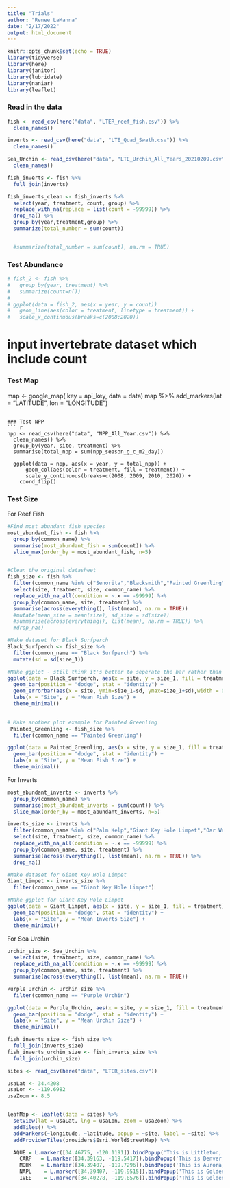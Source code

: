 ```yaml
---
title: "Trials"
author: "Renee LaManna"
date: "2/17/2022"
output: html_document
---
```


```r

knitr::opts_chunk$set(echo = TRUE)
library(tidyverse)
library(here)
library(janitor)
library(lubridate)
library(naniar)
library(leaflet)
```

### Read in the data
```r
fish <- read_csv(here("data", "LTER_reef_fish.csv")) %>%
  clean_names()

inverts <- read_csv(here("data", "LTE_Quad_Swath.csv")) %>% 
  clean_names()

Sea_Urchin <- read_csv(here("data", "LTE_Urchin_All_Years_20210209.csv")) %>%
  clean_names()

```
```r
fish_inverts <- fish %>% 
  full_join(inverts)

fish_inverts_clean <- fish_inverts %>%
  select(year, treatment, count, group) %>%
  replace_with_na(replace = list(count = -99999)) %>%
  drop_na() %>%
  group_by(year,treatment,group) %>%
  summarize(total_number = sum(count))


  #summarize(total_number = sum(count), na.rm = TRUE)
```




### Test Abundance
```r
# fish_2 <- fish %>% 
#   group_by(year, treatment) %>% 
#   summarize(count=n())
# 
# ggplot(data = fish_2, aes(x = year, y = count)) 
#   geom_line(aes(color = treatment, linetype = treatment)) + 
#   scale_x_continuous(breaks=c(2008:2020)) 
```
# input invertebrate dataset which include count

### Test Map

map <- google_map(
  key = api_key,
  data = data)
map %>%
  add_markers(lat = "LATITUDE", lon = "LONGITUDE")
```

### Test NPP
``` r
npp <- read_csv(here("data", "NPP_All_Year.csv")) %>% 
  clean_names() %>% 
  group_by(year, site, treatment) %>% 
  summarise(total_npp = sum(npp_season_g_c_m2_day))

  ggplot(data = npp, aes(x = year, y = total_npp)) +
      geom_col(aes(color = treatment, fill = treatment)) + 
      scale_y_continuous(breaks=c(2008, 2009, 2010, 2020)) +
    coord_flip()
```

### Test Size

For Reef Fish
```r
#Find most abundant fish species
most_abundant_fish <- fish %>% 
  group_by(common_name) %>% 
  summarise(most_abundant_fish = sum(count)) %>%  
  slice_max(order_by = most_abundant_fish, n=5) 


#Clean the original datasheet
fish_size <- fish %>%
  filter(common_name %in% c("Senorita","Blacksmith","Painted Greenling","Kelp Bass","Black Surfperch")) %>%
  select(site, treatment, size, common_name) %>%
  replace_with_na_all(condition = ~.x == -99999) %>%
  group_by(common_name, site, treatment) %>%
  summarise(across(everything(), list(mean), na.rm = TRUE))
  #mutate(mean_size = mean(size), sd_size = sd(size))
  #summarise(across(everything(), list(mean), na.rm = TRUE)) %>%
  #drop_na()

#Make dataset for Black Surfperch
Black_Surfperch <- fish_size %>%
  filter(common_name == "Black Surfperch") %>%
  mutate(sd = sd(size_1))

#Make ggplot - still think it's better to seperate the bar rather than stack them together
ggplot(data = Black_Surfperch, aes(x = site, y = size_1, fill = treatment)) +
  geom_bar(position = "dodge", stat = "identity") +
  geom_errorbar(aes(x = site, ymin=size_1-sd, ymax=size_1+sd),width = 0.4, color = "black", alpha = 0.9, size = 0.5)
  labs(x = "Site", y = "Mean Fish Size") +
  theme_minimal()
  
```


```r
# Make another plot example for Painted Greenling
 Painted_Greenling <- fish_size %>%
  filter(common_name == "Painted Greenling")

ggplot(data = Painted_Greenling, aes(x = site, y = size_1, fill = treatment)) +
  geom_bar(position = "dodge", stat = "identity") +
  labs(x = "Site", y = "Mean Fish Size") +
  theme_minimal()

```
For Inverts
```r
most_abundant_inverts <- inverts %>% 
  group_by(common_name) %>% 
  summarise(most_abundant_inverts = sum(count)) %>%  
  slice_max(order_by = most_abundant_inverts, n=5) 

inverts_size <- inverts %>%
  filter(common_name %in% c("Palm Kelp","Giant Key Hole Limpet","Oar Weed","Rock Scallop","Warty Sea Cucumber")) %>%
  select(site, treatment, size, common_name) %>%
  replace_with_na_all(condition = ~.x == -99999) %>%
  group_by(common_name, site, treatment) %>%
  summarise(across(everything(), list(mean), na.rm = TRUE)) %>%
  drop_na()

#Make dataset for Giant Key Hole Limpet
Giant_Limpet <- inverts_size %>%
  filter(common_name == "Giant Key Hole Limpet")

#Make ggplot for Giant Key Hole Limpet
ggplot(data = Giant_Limpet, aes(x = site, y = size_1, fill = treatment)) +
  geom_bar(position = "dodge", stat = "identity") +
  labs(x = "Site", y = "Mean Inverts Size") +
  theme_minimal()
```
For Sea Urchin
```r
urchin_size <- Sea_Urchin %>%
  select(site, treatment, size, common_name) %>%
  replace_with_na_all(condition = ~.x == -99999) %>%
  group_by(common_name, site, treatment) %>%
  summarise(across(everything(), list(mean), na.rm = TRUE))

Purple_Urchin <- urchin_size %>%
  filter(common_name == "Purple Urchin")

ggplot(data = Purple_Urchin, aes(x = site, y = size_1, fill = treatment)) +
  geom_bar(position = "dodge", stat = "identity") +
  labs(x = "Site", y = "Mean Urchin Size") +
  theme_minimal()

```

```r
fish_inverts_size <- fish_size %>%
  full_join(inverts_size)
fish_inverts_urchin_size <- fish_inverts_size %>%
  full_join(urchin_size)
```


``` r
sites <- read_csv(here("data", "LTER_sites.csv"))

usaLat <- 34.4208
usaLon <- -119.6982
usaZoom <- 8.5


leafMap <- leaflet(data = sites) %>%
  setView(lat = usaLat, lng = usaLon, zoom = usaZoom) %>%
  addTiles() %>%
  addMarkers(~longitude, ~latitude, popup = ~site, label = ~site) %>%
  addProviderTiles(providers$Esri.WorldStreetMap) %>% 

  AQUE = L.marker([34.46775, -120.1191]).bindPopup('This is Littleton, CO.'),
    CARP   = L.marker([34.39163, -119.5417]).bindPopup('This is Denver, CO.'),
    MOHK   = L.marker([34.39407, -119.7296]).bindPopup('This is Aurora, CO.'),
    NAPL    = L.marker([34.39407, -119.9515]).bindPopup('This is Golden, CO.'),
    IVEE    = L.marker([34.40278, -119.8576]).bindPopup('This is Golden, CO.')

```
